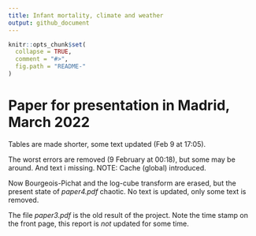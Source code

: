 ```yaml
---
title: Infant mortality, climate and weather
output: github_document
---
```


<!-- README.md is generated from README.Rmd. Please edit that file -->

```r
knitr::opts_chunk$set(
  collapse = TRUE,
  comment = "#>",
  fig.path = "README-"
)
```

# Paper for presentation in Madrid, March 2022

Tables are made shorter, some text updated (Feb 9 at 17:05).

The worst errors are removed (9 February at 00:18), but some may be around. And text i missing.
NOTE: Cache (global) introduced.

Now Bourgeois-Pichat and the log-cube transform are erased, but the present state of
*paper4.pdf* chaotic. No text is updated, only some text is removed.

The file *paper3.pdf* is the old result of the project. Note the time stamp on the front
page, this report is *not* updated for some time.


